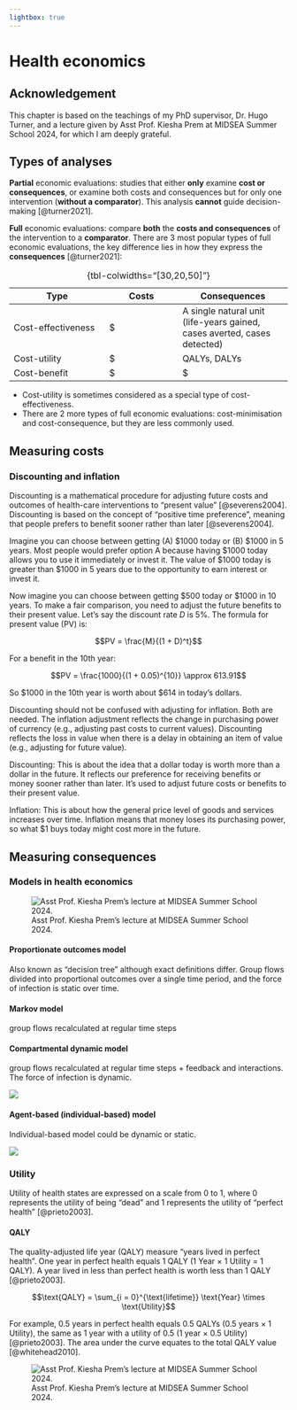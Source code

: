 ```yaml
---
lightbox: true
---
```


# Health economics

::: {.callout-note appearance="simple"}
# Acknowledgement

This chapter is based on the teachings of my PhD supervisor, Dr. Hugo Turner, and a lecture given by Asst Prof. Kiesha Prem at MIDSEA Summer School 2024, for which I am deeply grateful.
:::

## Types of analyses

**Partial** economic evaluations: studies that either **only** examine **cost or consequences**, or examine both costs and consequences but for only one intervention (**without a comparator**). This analysis **cannot** guide decision-making [@turner2021].

**Full** economic evaluations: compare **both** the **costs and consequences** of the intervention to a **comparator**. There are 3 most popular types of full economic evaluations, the key difference lies in how they express the **consequences** [@turner2021]:

| Type               | Costs | Consequences                                                             |
|-------------------------|-------------------|-----------------------------|
| Cost-effectiveness | \$    | A single natural unit (life-years gained, cases averted, cases detected) |
| Cost-utility       | \$    | QALYs, DALYs                                                             |
| Cost-benefit       | \$    | \$                                                                       |

: {tbl-colwidths="\[30,20,50\]"}

::: callout-note
-   Cost-utility is sometimes considered as a special type of cost-effectiveness.
-   There are 2 more types of full economic evaluations: cost-minimisation and cost-consequence, but they are less commonly used.
:::

## Measuring costs

### Discounting and inflation

Discounting is a mathematical procedure for adjusting future costs and outcomes of health-care interventions to "present value" [@severens2004]. Discounting is based on the concept of "positive time preference", meaning that people prefers to benefit sooner rather than later [@severens2004].

Imagine you can choose between getting (A) \$1000 today or (B) \$1000 in 5 years. Most people would prefer option A because having \$1000 today allows you to use it immediately or invest it. The value of \$1000 today is greater than \$1000 in 5 years due to the opportunity to earn interest or invest it.

Now imagine you can choose between getting \$500 today or \$1000 in 10 years. To make a fair comparison, you need to adjust the future benefits to their present value. Let's say the discount rate $D$ is 5%. The formula for present value (PV) is:

$$PV = \frac{M}{(1 + D)^t}$$

For a benefit in the 10th year:

$$PV = \frac{1000}{(1 + 0.05)^{10}} \approx 613.91$$

So \$1000 in the 10th year is worth about \$614 in today's dollars.

Discounting should not be confused with adjusting for inflation. Both are needed. The inflation adjustment reflects the change in purchasing power of currency (e.g., adjusting past costs to current values). Discounting reflects the loss in value when there is a delay in obtaining an item of value (e.g., adjusting for future value).

Discounting: This is about the idea that a dollar today is worth more than a dollar in the future. It reflects our preference for receiving benefits or money sooner rather than later. It’s used to adjust future costs or benefits to their present value.

Inflation: This is about how the general price level of goods and services increases over time. Inflation means that money loses its purchasing power, so what \$1 buys today might cost more in the future.

## Measuring consequences

### Models in health economics

![Asst Prof. Kiesha Prem's lecture at MIDSEA Summer School 2024.](img/he/he-mod-choice.svg)

#### Proportionate outcomes model

Also known as "decision tree" although exact definitions differ. Group flows divided into proportional outcomes over a single time period, and the force of infection is static over time.

#### Markov model

group flows recalculated at regular time steps

#### Compartmental dynamic model

group flows recalculated at regular time steps + feedback and interactions. The force of infection is dynamic.

![](img/he/he-mod.svg)

#### Agent-based (individual-based) model

Individual-based model could be dynamic or static.

![](img/he/he-abm.jpg)

### Utility

Utility of health states are expressed on a scale from 0 to 1, where 0 represents the utility of being "dead" and 1 represents the utility of "perfect health" [@prieto2003].

#### QALY

The quality-adjusted life year (QALY) measure "years lived in perfect health". One year in perfect health equals 1 QALY (1 Year $\times$ 1 Utility = 1 QALY). A year lived in less than perfect health is worth less than 1 QALY [@prieto2003].

$$\text{QALY} = \sum_{i = 0}^{\text{lifetime}} \text{Year} \times \text{Utility}$$

For example, 0.5 years in perfect health equals 0.5 QALYs (0.5 years $\times$ 1 Utility), the same as 1 year with a utility of 0.5 (1 year $\times$ 0.5 Utility) [@prieto2003]. The area under the curve equates to the total QALY value [@whitehead2010].

![Asst Prof. Kiesha Prem's lecture at MIDSEA Summer School 2024.](img/he/qaly.svg)
